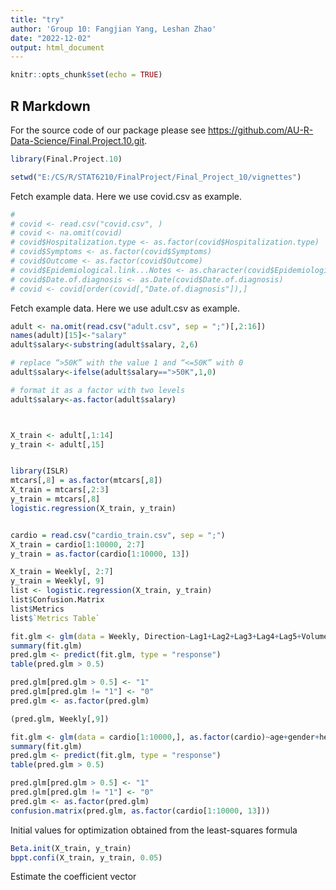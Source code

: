 ```yaml
---
title: "try"
author: 'Group 10: Fangjian Yang, Leshan Zhao'
date: "2022-12-02"
output: html_document
---
```


```r
knitr::opts_chunk$set(echo = TRUE)
```

## R Markdown


For the source code of our package please see <https://github.com/AU-R-Data-Science/Final.Project.10.git>.



```r
library(Final.Project.10)
```

```r
setwd("E:/CS/R/STAT6210/FinalProject/Final_Project_10/vignettes")
```


Fetch example data. Here we use covid.csv as example.
```r
# 
# covid <- read.csv("covid.csv", )
# covid <- na.omit(covid)
# covid$Hospitalization.type <- as.factor(covid$Hospitalization.type)
# covid$Symptoms <- as.factor(covid$Symptoms)
# covid$Outcome <- as.factor(covid$Outcome)
# covid$Epidemiological.link...Notes <- as.character(covid$Epidemiological.link...Notes)
# covid$Date.of.diagnosis <- as.Date(covid$Date.of.diagnosis)
# covid <- covid[order(covid[,"Date.of.diagnosis"]),]


```


Fetch example data. Here we use adult.csv as example.
```r
adult <- na.omit(read.csv("adult.csv", sep = ";")[,2:16])
names(adult)[15]<-"salary"
adult$salary<-substring(adult$salary, 2,6)

# replace “>50K” with the value 1 and “<=50K” with 0
adult$salary<-ifelse(adult$salary==">50K",1,0)

# format it as a factor with two levels
adult$salary<-as.factor(adult$salary)



X_train <- adult[,1:14]
y_train <- adult[,15]



```


```r
library(ISLR)
mtcars[,8] = as.factor(mtcars[,8])
X_train = mtcars[,2:3]
y_train = mtcars[,8]
logistic.regression(X_train, y_train)
```
```r

```


```r
cardio = read.csv("cardio_train.csv", sep = ";")
X_train = cardio[1:10000, 2:7]
y_train = as.factor(cardio[1:10000, 13])
```

```r
X_train = Weekly[, 2:7]
y_train = Weekly[, 9]
list <- logistic.regression(X_train, y_train)
list$Confusion.Matrix
list$Metrics
list$`Metrics Table`
```




```r


fit.glm <- glm(data = Weekly, Direction~Lag1+Lag2+Lag3+Lag4+Lag5+Volume, family = binomial)
summary(fit.glm)
pred.glm <- predict(fit.glm, type = "response")
table(pred.glm > 0.5)

pred.glm[pred.glm > 0.5] <- "1"
pred.glm[pred.glm != "1"] <- "0"
pred.glm <- as.factor(pred.glm)

(pred.glm, Weekly[,9])

```


```r
fit.glm <- glm(data = cardio[1:10000,], as.factor(cardio)~age+gender+height+weight+ap_hi+ap_lo, family = binomial)
summary(fit.glm)
pred.glm <- predict(fit.glm, type = "response")
table(pred.glm > 0.5)

pred.glm[pred.glm > 0.5] <- "1"
pred.glm[pred.glm != "1"] <- "0"
pred.glm <- as.factor(pred.glm)
confusion.matrix(pred.glm, as.factor(cardio[1:10000, 13]))
```


Initial values for optimization obtained from the least-squares formula
```r
Beta.init(X_train, y_train)
bppt.confi(X_train, y_train, 0.05)
```




Estimate the coefficient vector \beta
```r

```

